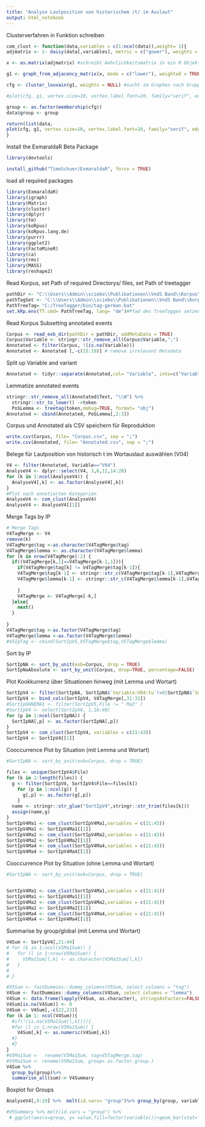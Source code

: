 ```yaml
---
title: "Analyse Lautposition von historischem /t/ im Auslaut"
output: html_notebook
---
```



Clusterverfahren in Funktion schreiben
```r
com_clust <- function(data,variables = c(1:ncol(data)),weight= 1){
adjmatrix <- 1- daisy(data[,variables], metric = c("gower"), weights = weight) # ungewichteter Vergleich, ausgenommen e0, e1, da nur ein auftreten überhaupt

x <- as.matrix(adjmatrix) #schreibt Aehnlichkeitsmatrix in ein R Objekt

g1 <- graph_from_adjacency_matrix(x, mode = c("lower"), weighted = TRUE, diag = FALSE, add.colnames = NULL, add.rownames = NA) #erstellt Graphfile aus unterer H??lfte der Aehnlichkeitsmatrix

cfg <- cluster_louvain(g1, weights = NULL) #sucht im Graphen nach Gruppen

#plot(cfg, g1, vertex.size=10, vertex.label.font=20, family="serif", edge.width=E(g1)$weight, sub= stringr::str_c("Modularity=",modularity(cfg))) #Zeichnet Graphen samt Gruppierungen

group <- as.factor(membership(cfg))
data$group <- group

return(list(data,
plot(cfg, g1, vertex.size=10, vertex.label.font=20, family="serif", edge.width=E(g1)$weight, sub= stringr::str_c("Modularity=",modularity(cfg)))))
}
```

Install the ExmaraldaR Beta Package
```r

library(devtools)
```
```r
install_github("TimoSchuer/ExmaraldaR", force = TRUE)

```
load all required packages

```r
library(ExmaraldaR)
library(igraph)
library(Matrix)
library(cluster)
library(dplyr)
library(tm)
library(koRpus)
library(koRpus.lang.de)
library(purrr)
library(ggplot2)
library(FactoMineR)
library(ca)
library(rms)
library(MASS)
library(reshape2)

```


Read Korpus, set Path of required Directorys/ files, set Path of treetagger
```r
pathDir <- "C:\\Users\\Admin\\sciebo\\Publikationen\\VndS Band\\Korpus\\Formatiert\\ohne schnelle Anschlüsse"
pathTagSet <- "C:\\Users\\Admin\\sciebo\\Publikationen\\VndS Band\\Korpus\\Formatiert\\2017_09_26_Annotation TagSet.xml"
PathTreeTag= "C:/TreeTagger/bin/tag-german.bat" 
set.kRp.env(TT.cmd= PathTreeTag, lang= "de")#Pfad des TreeTagges setzen
```
Read Korpus
Subsetting annotated events
```r
Corpus <- read_exb_dir(pathDir = pathDir, addMetaData = TRUE)
Corpus$Variable <- stringr::str_remove_all(Corpus$Variable,";")
Annotated <- filter(Corpus, !(is.na(Variable)))
Annotated <- Annotated [,-c(15:19)] # remove irrelevant Metadata
```
Split up Variable and variant
```r
Annotated <- tidyr::separate(Annotated,col= "Variable", into=c("Variable","Variante"), sep=":")
```
Lemmatize annotated events
```r
stringr::str_remove_all(Annotated$Text, "\\W") %>% 
  stringr::str_to_lower() ->token
  PoSLemma <- treetag(token,debug=TRUE, format= "obj")
Annotated <- cbind(Annotated, PoSLemma[,2:3])

```
Corpus und Annotated als CSV speichern für Reproduktion
```r
write.csv(Corpus, file= "Corpus.csv", sep = ";")
write.csv(Annotated, file= "Annotated.csv", sep = ";")
```

Belege für Lautposition von historisch t im Wortauslaut auswählen (V04)
```r
V4 <- filter(Annotated, Variable=="V04")
AnalyseV4 <- dplyr::select(V4, 3,6,11,14:28) 
for (k in 1:ncol(AnalyseV4)) {
  AnalyseV4[,k] <- as.factor(AnalyseV4[,k])
}
#Plot nach annotierten Kategorien
AnalyseV4 <- com_clust(AnalyseV4)
AnalyseV4 <- AnalyseV4[[1]]
```


Merge Tags by IP
```r
# Merge Tags
V4TagMerge <- V4
remove(k)
V4TagMerge$tag <-as.character(V4TagMerge$tag)
V4TagMerge$lemma <- as.character(V4TagMerge$lemma)
for (k in nrow(V4TagMerge):2) {
  if((V4TagMerge[k,1]==V4TagMerge[k-1,1])){
    if(V4TagMerge$tag[k] != V4TagMerge$tag[k-1]){
    V4TagMerge$tag[k-1] <- stringr::str_c(V4TagMerge$tag[k-1],V4TagMerge$tag[k], sep = ":")
    V4TagMerge$lemma[k-1] <- stringr::str_c(V4TagMerge$lemma[k-1],V4TagMerge$lemma[k], sep = ":")
    
    }
    V4TagMerge <- V4TagMerge[-k,]
  }else{
    next()
  }
  
}
V4TagMerge$tag <-as.factor(V4TagMerge$tag)
V4TagMerge$lemma <-as.factor(V4TagMerge$lemma)
#V5IpTag <- cbind(SortIpV5,V5TagMerge$tag,V5TagMerge$lemma)
```
Sort by IP
```r
SortIpNA <- sort_by_unit(exb=Corpus, drop = TRUE)
SortIpNaAbsolute <- sort_by_unit(Corpus, drop=TRUE, percentage=FALSE)
```

Plot Kookkurrenz über Situationen hinweg (mit Lemma und Wortart)
```r
SortIpV4 <- filter(SortIpNA, SortIpNA$`Variable:V04:tu`!=0|SortIpNA$`Variable:V04:tv`!=0)
SortIpV4 <- bind_cols(SortIpV4, V4TagMerge[,31:32])
#SortIpOHNEMA3 <- filter(SortIpV5,File != " Ma3" )
#SortIpV4 <- select(SortIpV4, 1,16:40)
for (p in 1:ncol(SortIpNA)) {
  SortIpNA[,p] <- as.factor(SortIpNA[,p])
}
SortIpV4 <- com_clust(SortIpV4, variables = c(21:43))
SortIpV4 <- SortIpV4[[1]]
```

Cooccurrence Plot by Situation (mit Lemma und Wortart)
```r
#SortIpNA <- sort_by_unit(exb=Corpus, drop = TRUE)

files <- unique(SortIpV4$File)
for (k in 1:length(files)) {
  g <- filter(SortIpV4, SortIpV4$File==files[k])
    for (p in 1:ncol(g)) {
      g[,p] <- as.factor(g[,p])
    }
  name <- stringr::str_glue("SortIpV4",stringr::str_trim(files[k]))
  assign(name,g)
}
SortIpV4Ma1 <- com_clust(SortIpV4Ma1,variables = c(21:43))
SortIpV4Ma1 <- SortIpV4Ma1[[1]]
SortIpV4Ma2 <- com_clust(SortIpV4Ma2,variables = c(21:43))
SortIpV4Ma2 <- SortIpV4Ma2[[1]]
SortIpV4Ma4 <- com_clust(SortIpV4Ma4,variables = c(21:43))
SortIpV4Ma4 <- SortIpV4Ma4[[1]]
```
Cooccurrence Plot by Situation (ohne Lemma und Wortart)
```r
#SortIpNA <- sort_by_unit(exb=Corpus, drop = TRUE)


SortIpV4Ma1 <- com_clust(SortIpV4Ma1,variables = c(21:41))
SortIpV4Ma1 <- SortIpV4Ma1[[1]]
SortIpV4Ma2 <- com_clust(SortIpV4Ma2,variables = c(21:41))
SortIpV4Ma2 <- SortIpV4Ma2[[1]]
SortIpV4Ma4 <- com_clust(SortIpV4Ma4,variables = c(21:41))
SortIpV4Ma4 <- SortIpV4Ma4[[1]]
```
Summarise by group/global (mit Lemma und Wortart)
```r
V4Sum <- SortIpV4[,21:44]
# for (k in 1:ncol(V5Ma1Sum)) {
#   for (l in 1:nrow(V5Ma1Sum)) {
#     V5Ma1Sum[l,k] <- as.character(V5Ma1Sum[l,k])
#   }
#   
# }

#V5Sum <- fastDummies::dummy_columns(V5Sum, select_columns = "tag")
V4Sum <- fastDummies::dummy_columns(V4Sum, select_columns = "lemma")
V4Sum <- data.frame(lapply(V4Sum, as.character), stringsAsFactors=FALSE)
V4Sum[is.na(V4Sum)] <- 0
V4Sum <- V4Sum[,-c(22,23)]
for (k in 1: ncol(V4Sum)){
  #if(!(is.na(V5Ma1Sum[l,k]))){
  #for (l in 1:nrow(V5Ma1Sum)) {
    V4Sum[,k] <- as.numeric(V4Sum[,k])
  #}
  #}
}
#V5Ma1Sum <-  rename(V5Ma1Sum, tag=V5TagMerge.tag)
#V5Ma1Sum <- rename(V5Ma1Sum, group= as.factor.group.)
V4Sum %>%
  group_by(group)%>%
  summarise_all(sum)-> V4Summary
```
Boxplot for Groups
```r
AnalyseV4[,9:19] %>%  melt(id.vars= "group")%>% group_by(group, variable,value) %>% count() %>% tidyr::unite(Variante, variable,value,sep=":") %>% ggplot(aes(x=group, y= n,fill=factor(Variante)))+geom_bar(stat="identity", position = "dodge")

#V5Summary %>% melt(id.vars = "group") %>% 
 # ggplot(aes(x=group, y= value,fill=factor(variable)))+geom_bar(stat="identity", position = "dodge")
```